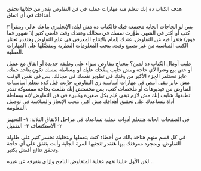 هدف الكتاب ده إنك تتعلم منه مهارات عملية في فن التفاوض تقدر من خلالها تحقق أهدافك في أي اتفاق.

بس لو الحاجات الجاية مجتمعة فيك فالكتاب ده مش ليك:
الإنجليزي بتاعك عالي وبتقرأ ٣ كتب أو أكتر في الشهر.
طوَّرت نفسك في مجالك وعندك وقت فاضي كتير (٦ شهور فما فوق) هتقرأ فيه عن التفاوض.
عندك إلمام بالإنتاج المعرفي في علم التفاوض وهتقدر تختار الكتب المناسبة من غير تضييع وقت.
بتحب المعلومات النظرية وبتفضَّلها على المهارات العملية.

طيب أومال الكتاب ده لمين؟
بتحتاج تتفاوض سواء على وظيفة جديدة أو اتفاق مع عميل أو حتى بيع وشرا لأي حاجة ومش حابب يضِّحك عليك أو ببساطة نفسك تكون بتاخد حقك.
عايز تستثمر الجزء الأكبر من وقتك في تطوير نفسك في مجالك. بس في نفس الوقت مش عايز تبقى أبيض في مهارات أساسية زي التفاوض.
جرَّبت قبل كده تتعلم أساسيات التفاوض من فيديوهات أو ملخصات كتب، بس محستش إنك طلعت بحاجة ممسوكة تقدر تطبقها.
شايف إنك مش لازم تبقى مُلِم بكل صغيرة وكبيرة في فن التفاوض لإنه ببساطة أداة بتساعدك على تحقيق أهدافك مش أكتر.
بتحب الإيجاز والسلاسة في توصيل المعلومة.

في الصفحات الجاية هتتعلم أدوات عملية تساعدك في مراحل الاتفاق التلاتة:
١- التجهيز
٢- الاستكشاف
٣- التقفيل

في كل قسم منهم هتاخد بالك من أخطاء كنت بتعملها وبتخليك تخسر كتير على طاولة التفاوض. وبمجرد معرفتك بيها هتقدر تتجنبها المرة الجاية وأنت بتتفق على أي حاجة وتحقق نتائج أفضل بكتير.

لكن الأول خلينا نفهم عقلية المتفاوض الناجح وإزاي بتفرقه عن غيره…
